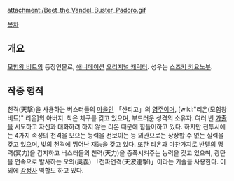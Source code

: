 {{{+1 パドロ / Padoro }}}

attachment:/Beet_the_Vandel_Buster_Padoro.gif

[[목차]]

== 개요 ==
[[모험왕 비트]]의 등장인물로, [[애니메이션]] [[오리지널 캐릭터]]. 성우는 [[스즈키 키요노부]].

== 작중 행적 ==
천격(天撃)을 사용하는 버스터들의 [[마을]]인 「샨티고」의 [[영주]]이며, [wiki:"리온(모험왕 비트)" 리온]의 아버지. 착은 체구를 갖고 있으며, 부드러운 성격의 소유자. 여러 번 [[가출]]을 시도하고 자신과 대화하려 하지 않는 리온 때문에 힘들어하고 있다. 하지만 전투시에는 4가지 속성의 천격을 모으는 능력을 선보이는 등 외관으로는 상상할 수 없는 실력을 갖고 있으며, 빛의 천격에 뛰어난 재능을 갖고 있다. 또한 리온과 마찬가지로 [[반델]]의 명력(冥力)을 감지하고 버스터들의 천력(天力)을 증폭시켜주는 능력을 갖고 있으며, 광탄을 연속으로 발사하는 오의(奥義) 「천파연격(天波連撃)」이라는 기술을 사용한다. 이외에 [[감정사]] 역할도 하고 있다.
